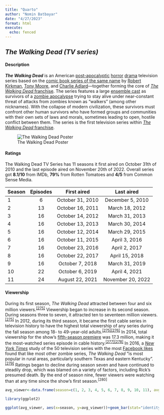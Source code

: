 ```yaml
---
title: "Quarto"
author: "Nomin Batbayar"
date: "4/27/2023"
format: html
execute:
  echo: fenced
---
```


## *The Walking Dead (TV series)*

#### Description

***The Walking Dead*** is an American [post-apocalyptic](https://en.wikipedia.org/wiki/Apocalyptic_and_post-apocalyptic_fiction "Apocalyptic and post-apocalyptic fiction") [horror](https://en.wikipedia.org/wiki/Horror_fiction "Horror fiction") [drama](https://en.wikipedia.org/wiki/Drama_(film_and_television) "Drama (film and television)") television series based on the [comic book series of the same name](https://en.wikipedia.org/wiki/The_Walking_Dead_(comic_book) "The Walking Dead (comic book)") by [Robert Kirkman](https://en.wikipedia.org/wiki/Robert_Kirkman "Robert Kirkman"), [Tony Moore](https://en.wikipedia.org/wiki/Tony_Moore_(artist) "Tony Moore (artist)"), and [Charlie Adlard](https://en.wikipedia.org/wiki/Charlie_Adlard "Charlie Adlard")---together forming the core of [*The Walking Dead* franchise](https://en.wikipedia.org/wiki/The_Walking_Dead_(franchise) "The Walking Dead (franchise)"). The series features a large [ensemble cast](https://en.wikipedia.org/wiki/Ensemble_cast "Ensemble cast") as survivors of a [zombie apocalypse](https://en.wikipedia.org/wiki/Zombie_apocalypse "Zombie apocalypse") trying to stay alive under near-constant threat of attacks from zombies known as "walkers" (among other nicknames). With the collapse of modern civilization, these survivors must confront other human survivors who have formed groups and communities with their own sets of laws and morals, sometimes leading to open, hostile conflict between them. The series is the first television series within [*The Walking Dead* franchise](https://en.wikipedia.org/wiki/The_Walking_Dead_(franchise) "The Walking Dead (franchise)").

![The Walking Dead Poster](C:/Users/nomin/OneDrive/Desktop/DSBA/4.2.%20Reproducible%20Research/Lab%204/RRcourse2023/Quarto%20and%20MD%201/TWD_pic1.jpg)

#### Ratings

The Walking Dead TV Series has 11 seasons it first aired on October 31th of 2010 and the last episode aired on November 20th of 2022. Overall series got **8.1/10** from IMDb, **79%** from Rotten Tomatoes and **4/5** from Common Sense Media.

| Season | Episodes |   First aired    |    Last aired     |
|:-------|:--------:|:----------------:|:-----------------:|
| 1      |    6     | October 31, 2010 | December 5, 2010  |
| 2      |    13    | October 16, 2011 |  March 18, 2012   |
| 3      |    16    | October 14, 2012 |  March 31, 2013   |
| 4      |    16    | October 13, 2013 |  March 30, 2014   |
| 5      |    16    | October 12, 2014 |  March 29, 2015   |
| 6      |    16    | October 11, 2015 |   April 3, 2016   |
| 7      |    16    | October 23, 2016 |   April 2, 2017   |
| 8      |    16    | October 22, 2017 |  April 15, 2018   |
| 9      |    16    | October 7, 2018  |  March 31, 2019   |
| 10     |    22    | October 6, 2019  |   April 4, 2021   |
| 11     |    24    | August 22, 2021  | November 20, 2022 |

#### Viewership

During its first season, *The Walking Dead* attracted between four and six million viewers.^[\[275\]](https://en.wikipedia.org/wiki/The_Walking_Dead_(TV_series)#cite_note-Kirsch-275)^ Viewership began to increase in its second season. During seasons three to seven, it attracted ten to seventeen million viewers.^[\[275\]](https://en.wikipedia.org/wiki/The_Walking_Dead_(TV_series)#cite_note-Kirsch-275)^ In 2012, during its third season, it became the first cable series in television history to have the highest total viewership of any series during the fall season among 18- to 49-year-old adults.^[\[275\]](https://en.wikipedia.org/wiki/The_Walking_Dead_(TV_series)#cite_note-Kirsch-275)[\[276\]](https://en.wikipedia.org/wiki/The_Walking_Dead_(TV_series)#cite_note-amc_ratings-276)^ In 2014, total viewership for the show's [fifth-season premiere](https://en.wikipedia.org/wiki/No_Sanctuary_(The_Walking_Dead) "No Sanctuary (The Walking Dead)") was 17.3 million, making it the most-watched series episode in cable history.^[\[277\]](https://en.wikipedia.org/wiki/The_Walking_Dead_(TV_series)#cite_note-277)[\[278\]](https://en.wikipedia.org/wiki/The_Walking_Dead_(TV_series)#cite_note-s5_premiere-278)^ In 2016, a [*New York Times*](https://en.wikipedia.org/wiki/New_York_Times "New York Times") study of the 50 television series with the most [Facebook likes](https://en.wikipedia.org/wiki/Facebook_Like "Facebook Like") found that like most other zombie series, *The Walking Dead* "is most popular in rural areas, particularly southern Texas and eastern Kentucky".^[\[279\]](https://en.wikipedia.org/wiki/The_Walking_Dead_(TV_series)#cite_note-katz20161227-279)^ Ratings began to decline during season seven and have continued to steadily drop, which was blamed on a variety of factors, including Rick's presumed death. By the end of season nine, fewer viewers were watching than at any time since the show's first season.^\[280\]^

```r
avg_viewer<-data.frame(season=c(1, 2, 3, 4, 5, 6, 7, 8, 9, 10, 11), avg_viewer=c(5.24, 6.90, 10.75, 13.33, 14.38, 13.15, 11.35, 7.82, 4.95, 3.04, 1.69))

library(ggplot2)

ggplot(avg_viewer, aes(x=season, y=avg_viewer))+geom_bar(stat="identity")+theme_minimal()
```
